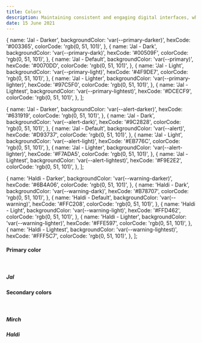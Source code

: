 ```yaml
---
title: Colors
description: Maintaining consistent and engaging digital interfaces, whether applications or experiences, demands extended guidance around color usage
date: 15 June 2021
---
```


  {
    name: 'Jal - Darker',
    backgroundColor: 'var(--primary-darker)',
    hexCode: '#003365',
    colorCode: 'rgb(0, 51, 101)',
  },
  {
    name: 'Jal - Dark',
    backgroundColor: 'var(--primary-dark)',
    hexCode: '#00509F',
    colorCode: 'rgb(0, 51, 101)',
  },
  {
    name: 'Jal - Default',
    backgroundColor: 'var(--primary)',
    hexCode: '#0070DD',
    colorCode: 'rgb(0, 51, 101)',
  },
  {
    name: 'Jal - Light',
    backgroundColor: 'var(--primary-light)',
    hexCode: '#4F9DE7',
    colorCode: 'rgb(0, 51, 101)',
  },
  {
    name: 'Jal - Lighter',
    backgroundColor: 'var(--primary-lighter)',
    hexCode: '#97C5F0',
    colorCode: 'rgb(0, 51, 101)',
  },
  {
    name: 'Jal - Lightest',
    backgroundColor: 'var(--primary-lightest)',
    hexCode: '#DCECF9',
    colorCode: 'rgb(0, 51, 101)',
  },
];

  {
    name: 'Jal - Darker',
    backgroundColor: 'var(--alert-darker)',
    hexCode: '#631919',
    colorCode: 'rgb(0, 51, 101)',
  },
  {
    name: 'Jal - Dark',
    backgroundColor: 'var(--alert-dark)',
    hexCode: '#9C2828',
    colorCode: 'rgb(0, 51, 101)',
  },
  {
    name: 'Jal - Default',
    backgroundColor: 'var(--alert)',
    hexCode: '#D93737',
    colorCode: 'rgb(0, 51, 101)',
  },
  {
    name: 'Jal - Light',
    backgroundColor: 'var(--alert-light)',
    hexCode: '#EB776C',
    colorCode: 'rgb(0, 51, 101)',
  },
  {
    name: 'Jal - Lighter',
    backgroundColor: 'var(--alert-lighter)',
    hexCode: '#F7ADA5',
    colorCode: 'rgb(0, 51, 101)',
  },
  {
    name: 'Jal - Lightest',
    backgroundColor: 'var(--alert-lightest)',
    hexCode: '#F9E2E2',
    colorCode: 'rgb(0, 51, 101)',
  },
];

  {
    name: 'Haldi - Darker',
    backgroundColor: 'var(--warning-darker)',
    hexCode: '#6B4A06',
    colorCode: 'rgb(0, 51, 101)',
  },
  {
    name: 'Haldi - Dark',
    backgroundColor: 'var(--warning-dark)',
    hexCode: '#B78707',
    colorCode: 'rgb(0, 51, 101)',
  },
  {
    name: 'Haldi - Default',
    backgroundColor: 'var(--warning)',
    hexCode: '#FFC208',
    colorCode: 'rgb(0, 51, 101)',
  },
  {
    name: 'Haldi - Light',
    backgroundColor: 'var(--warning-light)',
    hexCode: '#FFD462',
    colorCode: 'rgb(0, 51, 101)',
  },
  {
    name: 'Haldi - Lighter',
    backgroundColor: 'var(--warning-lighter)',
    hexCode: '#FFE597',
    colorCode: 'rgb(0, 51, 101)',
  },
  {
    name: 'Haldi - Lightest',
    backgroundColor: 'var(--warning-lightest)',
    hexCode: '#FFF5C7',
    colorCode: 'rgb(0, 51, 101)',
  },
];

#### Primary color

<br />

##### Jal

<div className='d-flex flex-wrap pb-6 mb-8'>
  <Colors colorData={PRIMARY_COLORS} />
</div>

#### Secondary colors

<br />

##### Mirch

<div className='d-flex flex-wrap pb-6 mb-8'>
  <Colors colorData={ALERT_COLORS} />
</div>

##### Haldi

<div className='d-flex flex-wrap pb-6'>
  <Colors colorData={WARNING_COLORS} />
</div>
